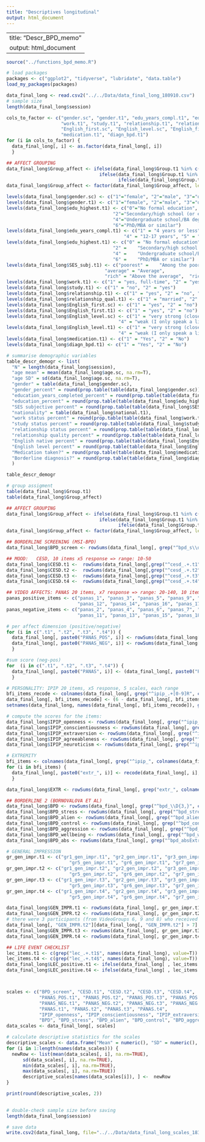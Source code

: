 ```yaml
---
title: "Descriptives longitudinal"
output: html_document
---
```



---
title: "Descr_BPD_memo"
output: html_document
---


```r
source("../functions_bpd_memo.R")

# load packages
packages <- c("ggplot2", "tidyverse", "lubridate", "data.table")
load_my_packages(packages)

```

```r
data_final_long <- read.csv2("../../Data/data_final_long_180910.csv")
# sample size
length(data_final_long$session)

cols_to_factor <- c("gender.sc", "gender.t1", "edu_years_compl.t1", "edu_highest.t1", "SES_subj.t1", "national.t1", 
                    "work.t1", "study.t1", "relationship.t1", "relationship_qual.t1", 
                    "English_first.sc", "English_level.sc", "English_first.t1", "English_level.t1", 
                    "medication.t1", "diagn_bpd.t1")
for (i in cols_to_factor) {
  data_final_long[, i] <- as.factor(data_final_long[, i]) 
  }

## AFFECT GROUPING
data_final_long$Group_affect <- ifelse(data_final_long$Group.t1 %in% c("1", "2", "3"), "positive", 
                                  ifelse(data_final_long$Group.t1 %in% c("4", "5", "6"), "neutral", 
                                         ifelse(data_final_long$Group.t1 %in% c("7", "8", "9"), "negative", NA)))
data_final_long$Group_affect <- factor(data_final_long$Group_affect, levels=c("1" = "positive", "2" = "neutral", "3"="negative"))

levels(data_final_long$gender.sc) <- c("1"="female", "2"="male", "3"="other", "4"="I don't want to tell")
levels(data_final_long$gender.t1) <- c("1"="female", "2"="male", "3"="other", "4"="I don't want to tell")
levels(data_final_long$edu_highest.t1) <- c("0"="No formal education", "1"="Primary school (or equivalent)", 
                                       "2"="Secondary/high school (or equivalent)", "3"="Vocational school (or equivalent)", 
                                       "4"="Undergraduate school/BA degree (or equivalent)", "5"="Graduate school/MA degree (or equivalent)", 
                                       "6"="PhD/MBA or similar")
levels(data_final_long$edu_years_compl.t1) <- c("1" = "4 years or less",	"2" =	"5-8 years", 	"3" =	"9-12 years", 
                                           "4" = "12-17 years", "5" = "17-20 years", "6" =	"more than 20 years")
levels(data_final_long$edu_highest.t1) <- c("0" = "No formal education", "1" =	"Primary school (or equivalent)", 
                                       "2" =	"Secondary/high school (or equivalent)", "3" =	"Vocational school (or equivalent)", 
                                       "4" =	"Undergraduate school/BA degree (or equivalent)", "5" =	"Graduate school/MA degree (or equivalent)", 
                                       "6" =	"PhD/MBA or similar")
levels(data_final_long$SES_subj.t1) <- c("poorest" =	"Among the poorest", "poorer" =	"Poor", "poor" = "Below average", 
                                    "average" = "Average", 
                                    "rich" = "Above the average",  "richer" =	"Wealthy", "richest"	= "Among the wealthiest")
levels(data_final_long$work.t1) <- c("1" = "yes, full-time", "2" = "yes, part-time", "3" = "yes, less than part time", "4" = "no")
levels(data_final_long$study.t1) <- c("1" = "no", "2" = "yes")
levels(data_final_long$relationship.t1) <- c("1" = "yes", "2" = "no", "3" = "other", "4" = "I don't want to tell")
levels(data_final_long$relationship_qual.t1) <- c("1" = "married", "2" = "living together", "3" = "not living together", "4" = "I don't want to tell")
levels(data_final_long$English_first.sc) <- c("1" = "yes", "2" = "no")
levels(data_final_long$English_first.t1) <- c("1" = "yes", "2" = "no")
levels(data_final_long$English_level.sc) <- c("1" = "very strong (close to native)", "2" = "strong (fluent)", "3" = "medium (I speak okay)", 
                                         "4" = "weak (I only speak a little)", "5" = "very weak" )
levels(data_final_long$English_level.t1) <- c("1" = "very strong (close to native)", "2" = "strong (fluent)", "3" = "medium (I speak okay)", 
                                         "4" = "weak (I only speak a little)", "5" = "very weak" )
levels(data_final_long$medication.t1) <- c("1" = "Yes", "2" = "No")
levels(data_final_long$diagn_bpd.t1) <- c("1" = "Yes", "2" = "No")

```

```r
# summarise demographic variables
table_descr_demogr <- list(
  "N" = length(data_final_long$session),
  "age mean" = mean(data_final_long$age.sc, na.rm=T), 
  "age SD" = sd(data_final_long$age.sc, na.rm=T),
  "gender" = table(data_final_long$gender.sc), 
  "gender_percent" = round(prop.table(table(data_final_long$gender.sc))*100, 2),
  "education_years_completed_percent" = round(prop.table(table(data_final_long$edu_years_compl.t1))*100, 2),
  "education_percent" = round(prop.table(table(data_final_long$edu_highest.t1))*100, 2), 
  "SES subjective percent" = round(prop.table(table(data_final_long$SES_subj.t1))*100, 2), 
  "nationality" = table(data_final_long$national.t1), 
  "work status percent" = round(prop.table(table(data_final_long$work.t1))*100, 2),
  "study status percent" = round(prop.table(table(data_final_long$study.t1))*100, 2),
  "relationship status percent" = round(prop.table(table(data_final_long$relationship.t1))*100, 2),
  "relationship quality percent" = round(prop.table(table(data_final_long$relationship_qual.t1))*100, 2),
  "English native percent" = round(prop.table(table(data_final_long$English_first.sc))*100, 2), 
  "English level percent" = round(prop.table(table(data_final_long$English_level.sc))*100, 2), 
  "Medication taken?" = round(prop.table(table(data_final_long$medication.t1))*100, 2), 
  "Borderline diagnosis?" = round(prop.table(table(data_final_long$diagn_bpd.t1))*100, 2)
  )

table_descr_demogr

# group assigment 
table(data_final_long$Group.t1)
table(data_final_long$Group_affect)


```

```r
## AFFECT GROUPING
data_final_long$Group_affect <- ifelse(data_final_long$Group.t1 %in% c("1", "2", "3"), "positive", 
                                  ifelse(data_final_long$Group.t1 %in% c("4", "5", "6"), "neutral", 
                                         ifelse(data_final_long$Group.t1 %in% c("7", "8", "9"), "negative", NA)))
data_final_long$Group_affect <- factor(data_final_long$Group_affect, levels=c("1" = "positive", "2" = "neutral", "3"="negative"))

## BORDERLINE SCREENING (MSI-BPD)
data_final_long$BPD_screen <- rowSums(data_final_long[, grep("^bpd_s\\d+", colnames(data_final_long), value=T)], na.rm=F)

## MOOD:   CESD, 10 items x5 response => range: 10-50
data_final_long$CESD.t1 <-  rowSums(data_final_long[,grep("^cesd_.+.t1", colnames(data_final_long), value=T)], na.rm=F)
data_final_long$CESD.t2 <-  rowSums(data_final_long[,grep("^cesd_.+.t2", colnames(data_final_long), value=T)], na.rm=F)
data_final_long$CESD.t3 <-  rowSums(data_final_long[,grep("^cesd_.+.t3", colnames(data_final_long), value=T)], na.rm=F)
data_final_long$CESD.t4 <-  rowSums(data_final_long[,grep("^cesd_.+.t4", colnames(data_final_long), value=T)], na.rm=F)

## VIDEO AFFECTS: PANAS 20 items, x7 response => range: 20-140, 10 items for positive, 10 items for negative affect
panas_positive_items <- c("panas_1", "panas_3", "panas_5", "panas_9", "panas_10",
                          "panas_12", "panas_14", "panas_16", "panas_17", "panas_19")
panas_negative_items <- c("panas_2", "panas_4", "panas_6", "panas_7", "panas_8",
                          "panas_11", "panas_13", "panas_15", "panas_18", "panas_20")

# per affect dimension (positive/negative)
for (i in c(".t1", ".t2", ".t3", ".t4")) {
  data_final_long[, paste0("PANAS_POS", i)] <- rowSums(data_final_long[, paste0(panas_positive_items, rep(paste0(i), 10))], na.rm = F)
  data_final_long[, paste0("PANAS_NEG", i)] <- rowSums(data_final_long[, paste0(panas_negative_items, rep(paste0(i), 10))], na.rm = F)
  }

#sum score (neg-pos)
for  (i in c(".t1", ".t2", ".t3", ".t4")) {
  data_final_long[, paste0("PANAS", i)] <- (data_final_long[, paste0("PANAS_POS", i)] - data_final_long[, paste0("PANAS_NEG", i)])
  }

# PERSONALITY: IPIP 20 items, x5 response, 5 scales, each range 
bfi_items_recode <- colnames(data_final_long[, grep("^ipip_.+[0-9]R", colnames(data_final_long), value=F)])
data_final_long[, bfi_items_recode] <- (6 - data_final_long[, bfi_items_recode])
setnames(data_final_long, names(data_final_long[, bfi_items_recode]), gsub(pattern="R", replacement="", names(data_final_long[, bfi_items_recode])))

# compute the scores for the items:
data_final_long$IPIP_openness <- rowSums(data_final_long[, grep("^ipip_agree", names(data_final_long), value=T)], na.rm=F)
data_final_long$IPIP_conscientiousness <- rowSums(data_final_long[, grep("^ipip_consc", names(data_final_long), value=T)], na.rm=F)
data_final_long$IPIP_extraversion <- rowSums(data_final_long[, grep("^ipip_extra", names(data_final_long), value=T)], na.rm=F)
data_final_long$IPIP_agreeableness <- rowSums(data_final_long[, grep("^ipip_agree", names(data_final_long), value=T)], na.rm=F)
data_final_long$IPIP_neuroticism <- rowSums(data_final_long[, grep("^ipip_neuro", names(data_final_long), value=T)], na.rm=F)

# EXTREMITY
bfi_items <- colnames(data_final_long[, grep("^ipip_", colnames(data_final_long), value=F)])
for (i in bfi_items) {
  data_final_long[, paste0("extr_", i)] <- recode(data_final_long[, i], "1" = 2, "2" = 1, "3" = 0, "4" = 1, "5" = 2)
  }

data_final_long$EXTR <- rowSums(data_final_long[, grep("extr_", colnames(data_final_long), value=T)], na.rm=F)

## BORDERLINE 2 (BORNOVALOVA ET AL)
data_final_long$BPD <- rowSums(data_final_long[, grep("^bpd_\\D{3,}", colnames(data_final_long), value=T)], na.rm=F)
data_final_long$BPD_stress <- rowSums(data_final_long[, grep("^bpd_stress+", colnames(data_final_long), value=T)], na.rm=F)
data_final_long$BPD_alien <- rowSums(data_final_long[, grep("^bpd_alien+", colnames(data_final_long), value=T)], na.rm=F)
data_final_long$BPD_control <- rowSums(data_final_long[, grep("^bpd_contr+", colnames(data_final_long), value=T)], na.rm=F)
data_final_long$BPD_aggression <- rowSums(data_final_long[, grep("^bpd_aggr+", colnames(data_final_long), value=T)], na.rm=F)
data_final_long$BPD_wellbeing <- rowSums(data_final_long[, grep("^bpd_wb+", colnames(data_final_long), value=T)], na.rm=F)
data_final_long$BPD_abs <- rowSums(data_final_long[, grep("^bpd_absExtra_+", colnames(data_final_long), value=T)], na.rm=F)

# GENERAL IMPRESSION
gr_gen_impr.t1 <- c("gr1_gen_impr.t1", "gr2_gen_impr.t1", "gr3_gen_impr.t1", "gr4_gen_impr.t1", 
                       "gr5_gen_impr.t1", "gr6_gen_impr.t1", "gr7_gen_impr.t1", "gr8_gen_impr.t1", "gr9_gen_impr.t1")
gr_gen_impr.t2 <- c("gr1_gen_impr.t2", "gr2_gen_impr.t2", "gr3_gen_impr.t2", "gr4_gen_impr.t2", 
                       "gr5_gen_impr.t2", "gr6_gen_impr.t2", "gr7_gen_impr.t2", "gr8_gen_impr.t2", "gr9_gen_impr.t2")
gr_gen_impr.t3 <- c("gr1_gen_impr.t3", "gr2_gen_impr.t3", "gr3_gen_impr.t3", "gr4_gen_impr.t3", 
                       "gr5_gen_impr.t3", "gr6_gen_impr.t3", "gr7_gen_impr.t3", "gr8_gen_impr.t3", "gr9_gen_impr.t3")
gr_gen_impr.t4 <- c("gr1_gen_impr.t4", "gr2_gen_impr.t4", "gr3_gen_impr.t4", "gr4_gen_impr.t4", 
                       "gr5_gen_impr.t4", "gr6_gen_impr.t4", "gr7_gen_impr.t4", "gr8_gen_impr.t4", "gr9_gen_impr.t4")

data_final_long$GEN_IMPR.t1 <- rowSums(data_final_long[, gr_gen_impr.t1], na.rm=T)  #given that every participant watched/rated one video only
data_final_long$GEN_IMPR.t2 <- rowSums(data_final_long[, gr_gen_impr.t2], na.rm=T)  #given that every participant watched/rated one video only
# there were 3 participants (from VideoGroups 6, 9 and 8) who received all general impression items by a technical mistake. This data should be handled as missing. 
data_final_long[, "GEN_IMPR.t2"][data_final_long[, "GEN_IMPR.t2"] > 7] <- NA 
data_final_long$GEN_IMPR.t3 <- rowSums(data_final_long[, gr_gen_impr.t3], na.rm=T)  #given that every participant watched/rated one video only
data_final_long$GEN_IMPR.t4 <- rowSums(data_final_long[, gr_gen_impr.t4], na.rm=T)  #given that every participant watched/rated one video only

## LIFE EVENT CHECKLIST
lec_items.t1 <- c(grep("lec_.+.t1$", names(data_final_long), value=T))
lec_items.t4 <- c(grep("lec_.+.t4$", names(data_final_long), value=T))
data_final_long$LEC_positive.t1 <- ifelse(data_final_long[ , lec_items.t1] == "1" | data_final_long[ , lec_items.t1] == "2", T, F)
data_final_long$LEC_positive.t4 <- ifelse(data_final_long[ , lec_items.t4] == "1" | data_final_long[ , lec_items.t4] == "2", T, F)



```


```r



```



```r
scales <- c("BPD_screen", "CESD.t1", "CESD.t2", "CESD.t3", "CESD.t4", 
            "PANAS_POS.t1", "PANAS_POS.t2", "PANAS_POS.t3", "PANAS_POS.t4", 
            "PANAS_NEG.t1", "PANAS_NEG.t2", "PANAS_NEG.t3", "PANAS_NEG.t4",
            "PANAS.t1", "PANAS.t2", "PANAS.t3", "PANAS.t4",
            "IPIP_openness", "IPIP_conscientiousness", "IPIP_extraversion", "IPIP_agreeableness", "IPIP_neuroticism", 
            "BPD", "BPD_stress", "BPD_alien", "BPD_control", "BPD_aggression", "BPD_abs")
data_scales <- data_final_long[, scales]    

# calculate descriptive statistics for the scales
descriptive_scales <- data.frame("Mean" = numeric(), "SD" = numeric(), "min" = numeric(), "max" = numeric())
for (i in 1:length(names(data_scales))) {
  newRow <- list(mean(data_scales[, i], na.rm=TRUE),
      sd(data_scales[, i], na.rm=TRUE),
      min(data_scales[, i], na.rm=TRUE),
      max(data_scales[, i], na.rm=TRUE))
      descriptive_scales[names(data_scales[i]), ] <-  newRow
}

print(round(descriptive_scales, 2))
  
```

```r
# double-check sample size before saving
length(data_final_long$session)

# save data
write.csv2(data_final_long, file="../../Data/data_final_long_scales_181121.csv")


```




